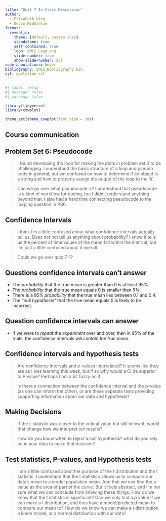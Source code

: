 ```yaml
---
title: "Unit 7 In Class Discussion"
author:
  - Elizabeth King
  - Kevin Middleton
format:
  revealjs:
    theme: [default, custom.scss]
    standalone: true
    self-contained: true
    logo: QMLS_Logo.png
    slide-number: true
    show-slide-number: all
code-annotations: hover
bibliography: QMLS_Bibliography.bib
csl: evolution.csl
---
```


```r
#| label: setup
#| message: false
#| warning: false

library(tidyverse)
library(cowplot)

theme_set(theme_cowplot(font_size = 20))

```


## Course communication


## Problem Set 6: Pseudocode

> I found developing the loop for making the plots in problem set 6 to be challenging. I understand the basic structure of a loop and pseudo code in general, but am confused on how to determine if an object is a string and how to properly assign the output of the loop to the 'ii'. 

> Can we go over what pseudocode is? I understood that pseudocode is a kind of workflow for coding, but I didn't understand anything beyond that. I also had a hard time connecting pseudocode to the looping question in PS6.


## Confidence Intervals

> I think I'm a little confused about what confidence intervals actually tell us. Does not not tell us anything about probability? I know it tells us the percent of time values of the mean fall within the interval, but I'm just a little confused about it overall.

> Could we go over quiz 7-1?


## Questions confidence intervals can't answer

- The *probability* that the true mean is greater than 0 is at least 95%.
- The *probability* that the true mean equals 0 is smaller than 5%
- There is a 95% *probability* that the true mean lies between 0.1 and 0.4.
- The "null *hypothesis*" that the true mean equals 0 is likely to be incorrect.


## Question confidence intervals can answer

- If we were to *repeat* the *experiment* over and over, then in 95% of the trials, the confidence intervals *will contain the true mean*.


## Confidence intervals and hypothesis tests

> Are confidence intervals and p-values interrelated? It seems like they are as I was learning this week, but if so why would a CI be superior to P value? Perhaps I am a bit fuzzy on it.

> Is there a connection between the confidence interval and the p-value (as one can inform the other), or are these separate tests providing supporting information about our data and hypothesis?


## Making Decisions

> If the t-statistic was closer to the critical value but still below it, would that change how we interpret our results?

> How do you know when to reject a null hypothesis? what do you rely on in your data to make that decision?


## Test statistics, P-values, and Hypothesis tests

> I am a little confused about the purpose of the t distribution and the t statistic. I understand that the t statistics allows us to compare our data's mean to a model population mean. And that we can find the p value as the area of part of the curve. But it feels abstract, and I'm not sure what we can conclude from knowing these things. How do we know that the t statistic is significant? Can we only find a p value if we can make a t distribution, and thus have a model/predicted mean to compare our mean to? How do we know we can make a t distribution, a linear model, or a normal distribution with our data?

